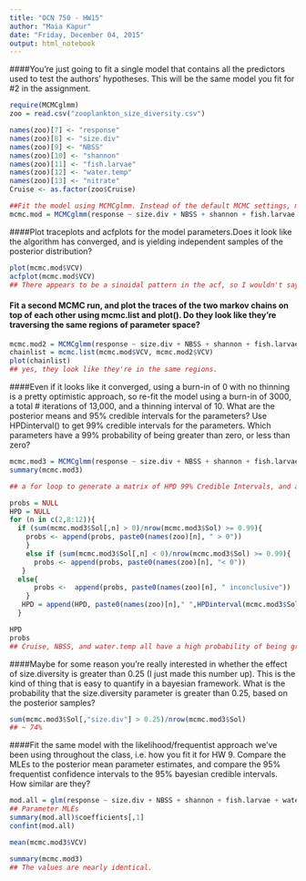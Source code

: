 ```yaml
---
title: "OCN 750 - HW15"
author: "Maia Kapur"
date: "Friday, December 04, 2015"
output: html_notebook
---
```

####You're just going to fit a single model that contains all the predictors used to test the authors' hypotheses. This will be the same model you fit for #2 in the assignment. 

```r
require(MCMCglmm)
zoo = read.csv("zooplankton_size_diversity.csv")

names(zoo)[7] <- "response"
names(zoo)[8] <- "size.div"
names(zoo)[9] <- "NBSS"
names(zoo)[10] <- "shannon"
names(zoo)[11] <- "fish.larvae"
names(zoo)[12] <- "water.temp"
names(zoo)[13] <- "nitrate"
Cruise <- as.factor(zoo$Cruise)

##Fit the model using MCMCglmm. Instead of the default MCMC settings, make it so that there is zero 'burn-in', 1000 total iterations, and no thinning of the markov chain.
mcmc.mod = MCMCglmm(response ~ size.div + NBSS + shannon + fish.larvae + water.temp + nitrate + Cruise, data = zoo, burnin = 0, nitt = 1000, thin = 1)

```
####Plot traceplots and acfplots for the model parameters.Does it look like the algorithm has converged, and is yielding independent samples of the posterior distribution?
```r
plot(mcmc.mod$VCV)
acfplot(mcmc.mod$VCV)
## There appears to be a sinoidal pattern in the acf, so I wouldn't say they are completely independent, though the acf values are pretty small. The trace plot suggests convergence.
```
#### Fit a second MCMC run, and plot the traces of the two markov chains on top of each other using mcmc.list and plot(). Do they look like they're traversing the same regions of parameter space?
```r
mcmc.mod2 = MCMCglmm(response ~ size.div + NBSS + shannon + fish.larvae + water.temp + nitrate + Cruise, data = zoo, burnin = 0, nitt = 1000, thin = 1)
chainlist = mcmc.list(mcmc.mod$VCV, mcmc.mod2$VCV)
plot(chainlist)
## yes, they look like they're in the same regions.
```
####Even if it looks like it converged, using a burn-in of 0 with no thinning is a pretty optimistic approach, so re-fit the model using a burn-in of 3000, a total # iterations of 13,000, and a thinning interval of 10. What are the posterior means and 95% credible intervals for the parameters? Use HPDinterval() to get 99% credible intervals for the parameters. Which parameters have a 99% probability of being greater than zero, or less than zero?
```r
mcmc.mod3 = MCMCglmm(response ~ size.div + NBSS + shannon + fish.larvae + water.temp + nitrate + Cruise, data = zoo, burnin = 3000, nitt = 13000, thin = 10)
summary(mcmc.mod3)

## a for loop to generate a matrix of HPD 99% Credible Intervals, and a TRUE/FALSE indicator of which params are 99% likely to be >< 0

probs = NULL
HPD = NULL
for (n in c(2,8:12)){
  if (sum(mcmc.mod3$Sol[,n] > 0)/nrow(mcmc.mod3$Sol) >= 0.99){
    probs <- append(probs, paste0(names(zoo)[n], " > 0"))
    }
    else if (sum(mcmc.mod3$Sol[,n] < 0)/nrow(mcmc.mod3$Sol) >= 0.99){
      probs <- append(probs, paste0(names(zoo)[n], "< 0"))
   }
  else{
      probs <-  append(probs, paste0(names(zoo)[n], " inconclusive"))
    }
   HPD = append(HPD, paste0(names(zoo)[n]," ",HPDinterval(mcmc.mod3$Sol[,n], prob = 0.99)))
  }

HPD
probs
## Cruise, NBSS, and water.temp all have a high probability of being greater than zero. None have a 99% probability of being less than 0.

```
####Maybe for some reason you're really interested in whether the effect of size.diversity is greater than 0.25 (I just made this number up). This is the kind of thing that is easy to quantify in a bayesian framework. What is the probability that the size.diversity parameter is greater than 0.25, based on the posterior samples?
```r
sum(mcmc.mod3$Sol[,"size.div"] > 0.25)/nrow(mcmc.mod3$Sol)
## ~ 74%
```
####Fit the same model with the likelihood/frequentist approach we've been using throughout the class, i.e. how you fit it for HW 9. Compare the MLEs to the posterior mean parameter estimates, and compare the 95% frequentist confidence intervals to the 95% bayesian credible intervals. How similar are they?
```r
mod.all = glm(response ~ size.div + NBSS + shannon + fish.larvae + water.temp + nitrate + Cruise, data = zoo, na.action = na.pass)
## Parameter MLEs
summary(mod.all)$coefficients[,1]
confint(mod.all)

mean(mcmc.mod3$VCV)

summary(mcmc.mod3)
## The values are nearly identical.

```

